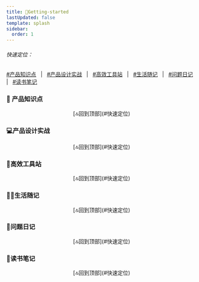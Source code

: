 ```yaml
---
title: 🚀Getting-started
lastUpdated: false
template: splash
sidebar: 
  order: 1
---
```


###### 快速定位：
[#产品知识点](#产品知识点) &nbsp; | &nbsp; 
[#产品设计实战](#产品设计实战) &nbsp; | &nbsp; 
[#高效工具站](#高效工具站) &nbsp; | &nbsp; 
[#生活随记](#生活随记) &nbsp; | &nbsp; 
[#问题日记](#问题日记) &nbsp; | &nbsp; 
[#读书笔记](#读书笔记) &nbsp;

### 📰 产品知识点

<CardGrid>
<LinkCard title="UML 入门指南" href="/产品知识库/UML入门指南"/>
<LinkCard title="产品设计中文案的重要性" href="/产品知识库/文案的重要性"/>
<LinkCard title="一个 PRD 里应该有哪些内容" href="/产品知识库/一个高效的PRD里应该有哪些内容"/>
</CardGrid>
<center>[🔝回到顶部](#快速定位)</center>

### 💻产品设计实战

<center>[🔝回到顶部](#快速定位)</center>

### 🎯高效工具站

<center>[🔝回到顶部](#快速定位)</center>

### 👨‍💻生活随记

<CardGrid>
<LinkCard title="调酒日记" href="/生活随记/调酒日记"/>
<LinkCard title="拍照日记" href="/生活随记/拍照日记"/>
<LinkCard title="奶爸成长记-产前准备" href="/生活随记/奶爸成长记-产前准备"/>
</CardGrid>
<center>[🔝回到顶部](#快速定位)</center>

### 🐞问题日记

<center>[🔝回到顶部](#快速定位)</center>

### 📕读书笔记

<CardGrid>
<LinkCard title="第一本经济学" href="/读书笔记/第一本经济学"/>
<LinkCard title="快速阅读术" href="/读书笔记/快速阅读术"/>
<LinkCard title="俞军产品方法论" href="/读书笔记/俞军产品方法论"/>
<LinkCard title="SaaS 创业路线图" href="/读书笔记/SaaS创业路线图：toB产品、营销、运营方法论及实战案例解读"/>
</CardGrid>
<center>[🔝回到顶部](#快速定位)</center>